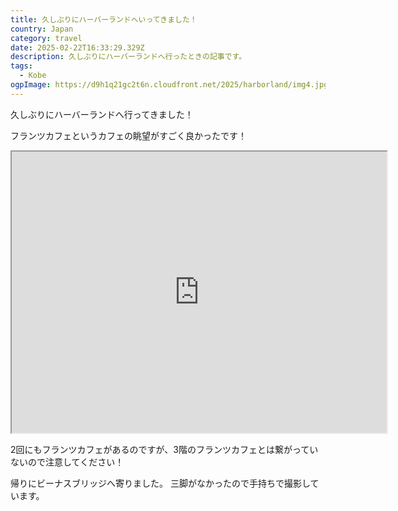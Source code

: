 ```yaml
---
title: 久しぶりにハーバーランドへいってきました！
country: Japan
category: travel
date: 2025-02-22T16:33:29.329Z
description: 久しぶりにハーバーランドへ行ったときの記事です。
tags:
  - Kobe
ogpImage: https://d9h1q21gc2t6n.cloudfront.net/2025/harborland/img4.jpg
---
```


久しぶりにハーバーランドへ行ってきました！

<BlogImage src="https://d9h1q21gc2t6n.cloudfront.net/2025/harborland/img1.jpg" width={1000} />

フランツカフェというカフェの眺望がすごく良かったです！

<iframe
  src="https://www.google.com/maps/embed?pb=!1m18!1m12!1m3!1d450.709801049305!2d135.18412929028273!3d34.68003865274845!2m3!1f0!2f0!3f0!3m2!1i1024!2i768!4f13.1!3m3!1m2!1s0x60008faa818142bd%3A0x256bd903896b44f5!2z44OV44Op44Oz44OE44Kr44OV44KnLSBGcmFudHpDYWZl!5e1!3m2!1sja!2sjp!4v1745395075471!5m2!1sja!2sjp"
  width="600"
  height="450"
  style={{ border: 0 }}
  allowFullScreen=""
  loading="lazy"
  referrerPolicy="no-referrer-when-downgrade"
></iframe>

2回にもフランツカフェがあるのですが、3階のフランツカフェとは繋がっていないので注意してください！

<BlogImage src="https://d9h1q21gc2t6n.cloudfront.net/2025/harborland/img2.jpg" width={1000} />

<BlogImage src="https://d9h1q21gc2t6n.cloudfront.net/2025/harborland/img3.jpg" width={1000} />

帰りにビーナスブリッジへ寄りました。
三脚がなかったので手持ちで撮影しています。

<BlogImage src="https://d9h1q21gc2t6n.cloudfront.net/2025/harborland/img4.jpg" width={1000} />

